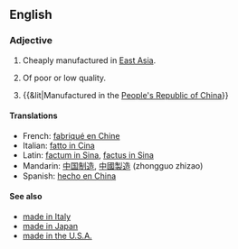 {{wikipedia}}
==English==

===Adjective===
{{en-adj|pos=[[made]] [[in]] [[China]]|-}}

# {{idiomatic}} Cheaply manufactured in [[East Asia]].
# {{idiomatic}} Of poor or low quality.
# {{&lit|Manufactured in the [[People's Republic of China]]}}

====Translations====
*French: [[fabriqué en Chine]]
*Italian: [[fatto in Cina]]
*Latin: [[factum in Sina]], [[factus in Sina]]
*Mandarin: [[中国制造]], [[中國製造]] (zhongguo zhizao)
*Spanish: [[hecho en China]]

====See also====
* [[made in Italy]]
* [[made in Japan]]
* [[made in the U.S.A.]]